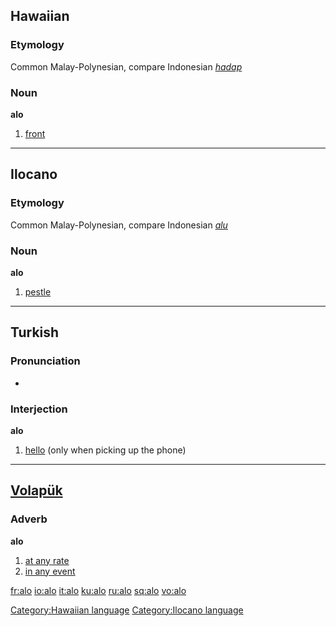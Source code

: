 ==Hawaiian==

===Etymology===
Common Malay-Polynesian, compare Indonesian ''[[hadap]]''

===Noun===
'''alo'''

# [[front]]

[[Category:Hawaiian language]]

----

==Ilocano==

===Etymology===
Common Malay-Polynesian, compare Indonesian ''[[alu]]''

===Noun===
'''alo'''

# [[pestle]]

[[Category:Ilocano language]]

----

==Turkish==

===Pronunciation===
* {{IPA|ʌlɒ}}

===Interjection===
'''alo'''

# [[hello]] (only when picking up the phone)

----

==[[Volapük]]==

===Adverb===
'''alo'''

# [[at any rate]] 
# [[in any event]]

[[fr:alo]]
[[io:alo]]
[[it:alo]]
[[ku:alo]]
[[ru:alo]]
[[sq:alo]]
[[vo:alo]]